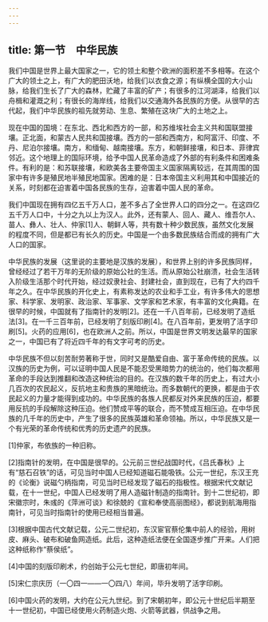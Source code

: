 ```yaml
---
---
---
```

title: 第一节　中华民族
---




我们中国是世界上最大国家之一，它的领土和整个欧洲的面积差不多相等。在这个广大的领土之上，有广大的肥田沃地，给我们以衣食之源；有纵横全国的大小山脉，给我们生长了广大的森林，贮藏了丰富的矿产；有很多的江河湖泽，给我们以舟楫和灌溉之利；有很长的海岸线，给我们以交通海外各民族的方便。从很早的古代起，我们中华民族的祖先就劳动、生息、繁殖在这块广大的土地之上。

现在中国的国境：在东北、西北和西方的一部，和苏维埃社会主义共和国联盟接壤。正北面，和蒙古人民共和国接壤。西方的一部和西南方，和阿富汗、印度、不丹、尼泊尔接壤。南方，和缅甸、越南接壤。东方，和朝鲜接壤，和日本、菲律宾邻近。这个地理上的国际环境，给予中国人民革命造成了外部的有利条件和困难条件。有利的是：和苏联接壤，和欧美各主要帝国主义国家隔离较远，在其周围的国家中有许多是殖民地半殖民地国家。困难的是：日本帝国主义利用其和中国接近的关系，时刻都在迫害着中国各民族的生存，迫害着中国人民的革命。

我们中国现在拥有四亿五千万人口，差不多占了全世界人口的四分之一。在这四亿五千万人口中，十分之九以上为汉人。此外，还有蒙人、回人、藏人、维吾尔人、苗人、彝人、壮人、仲家[1]人、朝鲜人等，共有数十种少数民族，虽然文化发展的程度不同，但是都已有长久的历史。中国是一个由多数民族结合而成的拥有广大人口的国家。

中华民族的发展（这里说的主要地是汉族的发展），和世界上别的许多民族同样，曾经经过了若干万年的无阶级的原始公社的生活。而从原始公社崩溃，社会生活转入阶级生活那个时代开始，经过奴隶社会、封建社会，直到现在，已有了大约四千年之久。在中华民族的开化史上，有素称发达的农业和手工业，有许多伟大的思想家、科学家、发明家、政治家、军事家、文学家和艺术家，有丰富的文化典籍。在很早的时候，中国就有了指南针的发明[2]。还在一千八百年前，已经发明了造纸法[3]。在一千三百年前，已经发明了刻版印刷[4]。在八百年前，更发明了活字印刷[5]。火药的应用[6]，也在欧洲人之前。所以，中国是世界文明发达最早的国家之一，中国已有了将近四千年的有文字可考的历史。

中华民族不但以刻苦耐劳著称于世，同时又是酷爱自由、富于革命传统的民族。以汉族的历史为例，可以证明中国人民是不能忍受黑暗势力的统治的，他们每次都用革命的手段达到推翻和改造这种统治的目的。在汉族的数千年的历史上，有过大小几百次的农民起义，反抗地主和贵族的黑暗统治。而多数朝代的更换，都是由于农民起义的力量才能得到成功的。中华民族的各族人民都反对外来民族的压迫，都要用反抗的手段解除这种压迫。他们赞成平等的联合，而不赞成互相压迫。在中华民族的几千年的历史中，产生了很多的民族英雄和革命领袖。所以，中华民族又是一个有光荣的革命传统和优秀的历史遗产的民族。



[1]仲家，布依族的一种旧称。

[2]指南针的发明，在中国是很早的。公元前三世纪战国时代，《吕氏春秋》上有“慈石召铁”的话，可见当时中国人已经知道磁石能吸铁。公元一世纪，东汉王充的《论衡》说磁勺柄指南，可见当时已经发现了磁石的指极性。根据宋代文献记载，在十一世纪，中国人已经发明了用人造磁针制造的指南针。到十二世纪初，即宋徽宗时，朱彧的《萍洲可谈》和徐兢的《宣和奉使高丽图经》，都说到航海用指南针，可见当时指南针的使用已经相当普遍。

[3]根据中国古代文献记载，公元二世纪初，东汉宦官蔡伦集中前人的经验，用树皮、麻头、破布和破鱼网造纸。此后，这种造纸法便在全国逐步推广开来。人们把这种纸称作“蔡侯纸”。

[4]中国的刻版印刷术，约创始于公元七世纪，即唐初年间。

[5]宋仁宗庆历（一〇四一——一〇四八）年间，毕升发明了活字印刷。

[6]中国火药的发明，大约在公元九世纪。到了宋朝初年，即公元十世纪后半期至十一世纪初，中国已经使用火药制造火炮、火箭等武器，供战争之用。